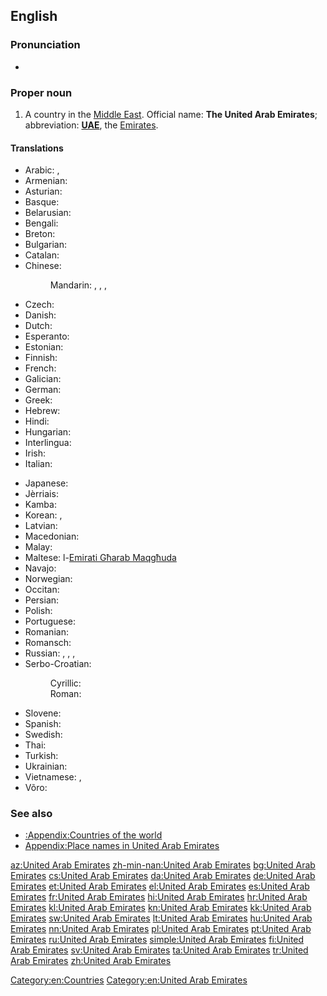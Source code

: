 ==English==
{{wikipedia}}

===Pronunciation===
* {{audio|En-us-United Arab Emirates.ogg|Audio (US)|lang=en}}

===Proper noun===
{{en-proper noun|head=[[united|United]] [[Arab]] [[emirate|Emirate]]s}}

# A country in the [[Middle East]]. Official name: '''The United Arab Emirates'''; abbreviation: '''[[UAE]]''', the [[Emirates]].

====Translations====
{{trans-top|country in the Middle East}}
* Arabic: {{t+|ar|الإمارات|p|tr=al-’imaraat}}, {{t|ar|دولة الإمارات العربية المتحدة|f|tr=dáwlat al-’imaaraat al-3arabíyyat al-muttáHida}}
* Armenian: {{t|hy|Արաբական Միացյալ Էմիրություններ|tr=Arabakan Miac'yal Ēmirut'yunner}}
* Asturian: {{t+|ast|Emiratos Árabes Xuníos|m-p}}
* Basque: {{t|eu|Arabiar Emirerri Batuak|p}}
* Belarusian: {{t|be|Аб'яднаныя Арабскія Эміраты|m-p|tr=Ab”jádnanyja Arábskija Emiráty}}
* Bengali: {{t|bn|সংযুক্ত আরব আমিরাত}}
* Breton: {{t|br|Emirelezhioù Arab Unanet}}
* Bulgarian: {{t+|bg|Обединени Арабски Емирства|n-p|tr=Obedinéni Arábski Emírstva}}
* Catalan: {{t|ca|Emirats Àrabs Units|m-p}}
* Chinese:
*: Mandarin: {{t+|cmn|阿拉伯聯合酋長國|sc=Hani}}, {{t|cmn|阿拉伯联合酋长国|tr=Ālābó liánhé qiúzhǎngguó|sc=Hani}}, {{t|cmn|阿聯酋|sc=Hani}}, {{t+|cmn|阿联酋|tr=Ā-lián-qiú|sc=Hani}}
* Czech: {{t+|cs|Spojené arabské emiráty|m-p}}
* Danish: {{t|da|Forenede Arabiske Emirater}}
* Dutch: {{t+|nl|Verenigde Arabische Emiraten}}
* Esperanto: {{t|eo|Unuiĝintaj Arabaj Emirlandoj|p}}
* Estonian: {{t|et|Araabia Ühendemiraadid}}
* Finnish: {{t+|fi|Arabiemiirikunnat}}
* French: {{t+|fr|Émirats arabes unis|m-p}}
* Galician: {{t+|gl|Emiratos Árabes Unidos|m-p}}
* German: {{t+|de|Vereinigte Arabische Emirate|f-p}}
* Greek: {{t+|el|Ηνωμένα Αραβικά Εμιράτα|n-p|tr=Inoména Araviká Emiráta}}
* Hebrew: {{t|he|איחוד האמירויות הערביות|tr=Ikhud ha-Emiruyot ha-Arviyot}}
* Hindi: {{t+|hi|संयुक्त अरब अमीरात|tr=sanyukt arab amīrāt}}
* Hungarian: {{t+|hu|Egyesült Arab Emírségek}}
* Interlingua: {{t|ia|Emiratos Arabe Unite}}
* Irish: {{t|ga|Aontas na nÉimíríochtaí Arabacha|m}}
* Italian: {{t|it|Emirati Arabi Uniti|m-p}}
{{trans-mid}}
* Japanese: {{t|ja|アラブ首長国連邦|tr=アラブしゅちょうこくれんぽう, Arabu shuchōkoku renpō}}
* Jèrriais: {{t|roa-jer|Émithaux Arabes Unnis|m-p}}
* Kamba: {{t|kam|Saudia}}
* Korean: {{t+|ko|아랍에미리트|tr=Arap-Emiriteu|sc=Hang}}, {{t|ko|아랍 에미리트 연방|tr=Arap emiriteu yeonbang|sc=Hang}}
* Latvian: {{t|lv|Apvienotie Arābu Emirāti|m-p}}
* Macedonian: {{t|mk|Обединети Арапски Емирати|m-p|tr=Obedíneti Árapski Emiráti}}
* Malay: {{t|ms|Emiriah Arab Bersatu|sc=Arab}}
* Maltese: l-[[Emirati Għarab Maqgħuda]]
* Navajo: {{t|nv|Ásáí Bikéyah Yázhí Ałhidadiidzooígíí}}
* Norwegian: {{t+|no|De forente arabiske emirater}}
* Occitan: {{t|oc|Emirats Arabis Units|m-p}}
* Persian: {{t|fa|امارات عربی متحده|tr=emarát árabi motáhideh}}
* Polish: {{t+|pl|Zjednoczone Emiraty Arabskie|m-p}}
* Portuguese: {{t+|pt|Emiratos Árabes Unidos|m-p}}
* Romanian: {{t|ro|Emiratele Arabe Unite|n-p}}
* Romansch: {{t|rm|Emirats Arabs|m-p}}
* Russian: {{t+|ru|Объединённые Арабские Эмираты|m-p|tr=Ob”jedinjónnyje Arábskije Emiráty}}, {{t|ru|ОАЭ|m-p|tr=o-a-é}}, {{t|ru|Эмираты|m-p|tr=Emiráty}}, {{t|ru|Арабские Эмираты|m-p|tr=Arábskije Emiráty}}
* Serbo-Croatian:
*: Cyrillic: {{t|sh|Уједињени Арапски Емирати|m-p|sc=Cyrl}}
*: Roman: {{t+|sh|Ujedinjeni Arapski Emirati|m-p}}
* Slovene: {{t|sl|Združeni arabski emirati|m-p}}
* Spanish: {{t+|es|Emiratos Árabes Unidos|m-p}}
* Swedish: {{t+|sv|Förenade Arabemiraten}}
* Thai: {{t+|th|สหรัฐอาหรับเอมิเรตส์|tr=sàhàrát aaràp aymírâyt}}
* Turkish: {{t+|tr|Birleşik Arap Emirlikleri}}
* Ukrainian: {{t+|uk|Об'єднані Арабські Емірати|m-p|tr=Ob”jédnani Arábs'ki Emiráty}}
* Vietnamese: {{t|vi|A-rập thống nhất Ê-mi-rát}}, {{t|vi|A-rập TN Ê-mi-rát}}
* Võro: {{t|vro|Araabia Ütisemiraadiq}}
{{trans-bottom}}

===See also===
* [[:Appendix:Countries of the world]]
* [[Appendix:Place names in United Arab Emirates]]

[[Category:en:Countries]]
[[Category:en:United Arab Emirates]]

[[az:United Arab Emirates]]
[[zh-min-nan:United Arab Emirates]]
[[bg:United Arab Emirates]]
[[cs:United Arab Emirates]]
[[da:United Arab Emirates]]
[[de:United Arab Emirates]]
[[et:United Arab Emirates]]
[[el:United Arab Emirates]]
[[es:United Arab Emirates]]
[[fr:United Arab Emirates]]
[[hi:United Arab Emirates]]
[[hr:United Arab Emirates]]
[[kl:United Arab Emirates]]
[[kn:United Arab Emirates]]
[[kk:United Arab Emirates]]
[[sw:United Arab Emirates]]
[[lt:United Arab Emirates]]
[[hu:United Arab Emirates]]
[[nn:United Arab Emirates]]
[[pl:United Arab Emirates]]
[[pt:United Arab Emirates]]
[[ru:United Arab Emirates]]
[[simple:United Arab Emirates]]
[[fi:United Arab Emirates]]
[[sv:United Arab Emirates]]
[[ta:United Arab Emirates]]
[[tr:United Arab Emirates]]
[[zh:United Arab Emirates]]